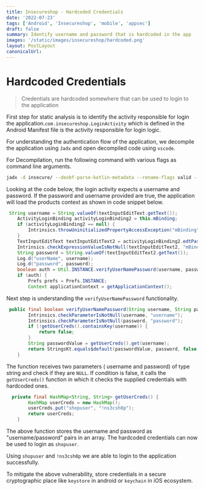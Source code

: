 ```yaml
---
title: Insecureshop - Hardcoded Credentials
date: '2022-07-23'
tags: ['Android', 'Insecureshop', 'mobile', 'appsec']
draft: false
summary: Identify username and password that is hardcoded in the app
images: '/static/images/insecureshop/hardcoded.png'
layout: PostLayout
canonicalUrl:
---
```


# Hardcoded Credentials

> Credentials are hardcoded somewhere that can be used to login to the application

First step for static analysis is to identify the activity responsible for login the application.`com.insecureshop.LoginActivity` which is defined in the Android Manifest file is the activity responsible for login logic.

For understanding the authentication flow of the application, we decompile the application using `Jadx` and open decompiled code using `vscode`.

For Decompilation, run the following command with various flags as command line arguments.

```bash
jadx -d insecure/ --deobf-parse-kotlin-metadata --rename-flags valid --use-dx InsecureShop.apk
```

Looking at the code below, the login activity expects a username and password. If the password and username provided are true, the application will load the products context as shown in code snippet below.

```java
 String username = String.valueOf(textInputEditText.getText());
    ActivityLoginBinding activityLoginBinding2 = this.mBinding;
    if (activityLoginBinding2 == null) {
        Intrinsics.throwUninitializedPropertyAccessException("mBinding");
    }
    TextInputEditText textInputEditText2 = activityLoginBinding2.edtPassword;
    Intrinsics.checkExpressionValueIsNotNull(textInputEditText2, "mBinding.edtPassword");
    String password = String.valueOf(textInputEditText2.getText());
    Log.d("userName", username);
    Log.d("password", password);
    boolean auth = Util.INSTANCE.verifyUserNamePassword(username, password);
    if (auth) {
        Prefs prefs = Prefs.INSTANCE;
        Context applicationContext = getApplicationContext();
```

Next step is understanding the `verifyUserNamePassword` functionality.

```java
 public final boolean verifyUserNamePassword(String username, String password) {
        Intrinsics.checkParameterIsNotNull(username, "username");
        Intrinsics.checkParameterIsNotNull(password, "password");
        if (!getUserCreds().containsKey(username)) {
            return false;
        }
        String passwordValue = getUserCreds().get(username);
        return StringsKt.equals$default(passwordValue, password, false, 2, null);
    }
```

The function receives two parameters ( username and password) of type string and check if they are `NULL`. If condition is false, it calls the `getUserCreds()` function in which it checks the supplied credentials with hardcoded ones.

```java
  private final HashMap<String, String> getUserCreds() {
        HashMap userCreds = new HashMap();
        userCreds.put("shopuser", "!ns3csh0p");
        return userCreds;
    }

```

The above function stores the username and password as "username/password" pairs in an array. The hardcoded credentials can now be used to login as `shopuser`.

Using `shopuser` and `!ns3csh0p` we are able to login to the application successfully.

To mitigate the above vulnerability, store credentials in a secure cryptographic place like `keystore` in android or `keychain` in iOS ecosystem.
